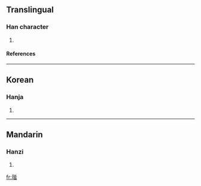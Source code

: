 ==Translingual==
===Han character===
{{Han char|rn=96|rad=玉|as=09|sn=13|four=1116<sub>1</sub>|canj=一土心心日 (MGPPA)}}
# {{defn|Han|sort=玉09}}
====References====
{{Han ref|kx=0737.080|dkj=21110|dj=1148.110|hdz=21126.020|uh=744E|ud=29774|bh=DEBA|bd=57018}}

----
==Korean==
===Hanja===
{{ko-hanja|hangeul=해|eumhun=|rv=hae|mr=hae|y=hay}}
# {{defn|Korean}}

----
==Mandarin==
===Hanzi===
{{cmn-hanzi|pin=[[jiē]] ([[jie1]])|wg=chieh<sup>1</sup>}}
# {{defn|Mandarin}}

[[fr:瑎]]